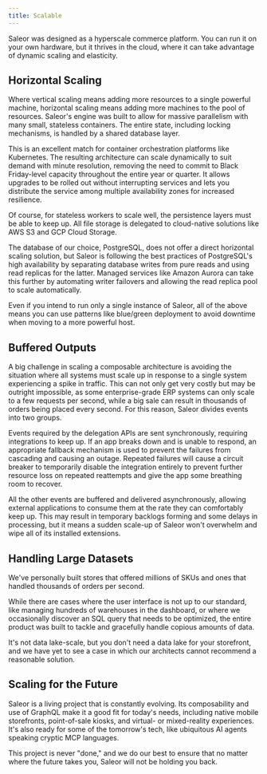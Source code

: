 ```yaml
---
title: Scalable
---
```


Saleor was designed as a hyperscale commerce platform. You can run it on your own hardware, but it thrives in the cloud, where it can take advantage of dynamic scaling and elasticity.

## Horizontal Scaling

Where vertical scaling means adding more resources to a single powerful machine, horizontal scaling means adding more machines to the pool of resources. Saleor's engine was built to allow for massive parallelism with many small, stateless containers. The entire state, including locking mechanisms, is handled by a shared database layer.

This is an excellent match for container orchestration platforms like Kubernetes. The resulting architecture can scale dynamically to suit demand with minute resolution, removing the need to commit to Black Friday-level capacity throughout the entire year or quarter. It allows upgrades to be rolled out without interrupting services and lets you distribute the service among multiple availability zones for increased resilience.

Of course, for stateless workers to scale well, the persistence layers must be able to keep up. All file storage is delegated to cloud-native solutions like AWS S3 and GCP Cloud Storage.

The database of our choice, PostgreSQL, does not offer a direct horizontal scaling solution, but Saleor is following the best practices of PostgreSQL's high availability by separating database writes from pure reads and using read replicas for the latter. Managed services like Amazon Aurora can take this further by automating writer failovers and allowing the read replica pool to scale automatically.

Even if you intend to run only a single instance of Saleor, all of the above means you can use patterns like blue/green deployment to avoid downtime when moving to a more powerful host.

## Buffered Outputs

A big challenge in scaling a composable architecture is avoiding the situation where all systems must scale up in response to a single system experiencing a spike in traffic. This can not only get very costly but may be outright impossible, as some enterprise-grade ERP systems can only scale to a few requests per second, while a big sale can result in thousands of orders being placed every second. For this reason, Saleor divides events into two groups.

Events required by the delegation APIs are sent synchronously, requiring integrations to keep up. If an app breaks down and is unable to respond, an appropriate fallback mechanism is used to prevent the failures from cascading and causing an outage. Repeated failures will cause a circuit breaker to temporarily disable the integration entirely to prevent further resource loss on repeated reattempts and give the app some breathing room to recover.

All the other events are buffered and delivered asynchronously, allowing external applications to consume them at the rate they can comfortably keep up. This may result in temporary backlogs forming and some delays in processing, but it means a sudden scale-up of Saleor won't overwhelm and wipe all of its installed extensions.

## Handling Large Datasets

We've personally built stores that offered millions of SKUs and ones that handled thousands of orders per second.

While there are cases where the user interface is not up to our standard, like managing hundreds of warehouses in the dashboard, or where we occasionally discover an SQL query that needs to be optimized, the entire product was built to tackle and gracefully handle copious amounts of data.

It's not data lake-scale, but you don't need a data lake for your storefront, and we have yet to see a case in which our architects cannot recommend a reasonable solution.

## Scaling for the Future

Saleor is a living project that is constantly evolving. Its composability and use of GraphQL make it a good fit for today's needs, including native mobile storefronts, point-of-sale kiosks, and virtual- or mixed-reality experiences. It's also ready for some of the tomorrow's tech, like ubiquitous AI agents speaking cryptic MCP languages.

This project is never "done," and we do our best to ensure that no matter where the future takes you, Saleor will not be holding you back.
